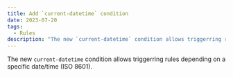 ```yaml
---
title: Add `current-datetime` condition
date: 2023-07-20
tags:
  - Rules
description: "The new `current-datetime` condition allows triggerring rules depending on a specific date/time (ISO 8601)."
---
```


The new `current-datetime` condition allows triggerring rules depending on a specific date/time (ISO 8601).
